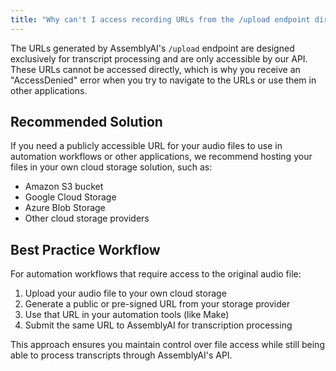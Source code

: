 ```yaml
---
title: "Why can't I access recording URLs from the /upload endpoint directly?"
---
```


The URLs generated by AssemblyAI's `/upload` endpoint are designed exclusively for transcript processing and are only accessible by our API. These URLs cannot be accessed directly, which is why you receive an "AccessDenied" error when you try to navigate to the URLs or use them in other applications.

## Recommended Solution

If you need a publicly accessible URL for your audio files to use in automation workflows or other applications, we recommend hosting your files in your own cloud storage solution, such as:

* Amazon S3 bucket
* Google Cloud Storage
* Azure Blob Storage
* Other cloud storage providers

## Best Practice Workflow

For automation workflows that require access to the original audio file:

1. Upload your audio file to your own cloud storage
2. Generate a public or pre-signed URL from your storage provider
3. Use that URL in your automation tools (like Make)
4. Submit the same URL to AssemblyAI for transcription processing

This approach ensures you maintain control over file access while still being able to process transcripts through AssemblyAI's API.